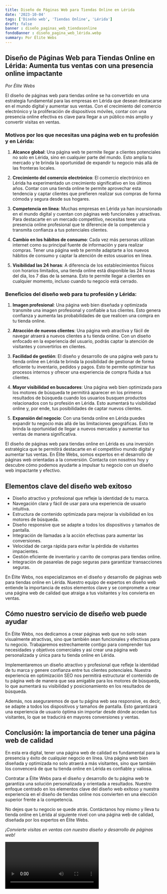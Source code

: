 ```yaml
---
title: Diseño de Páginas Web para Tiendas Online en Lérida
date: '2023-10-04'
tags: ['Diseño web', 'Tiendas Online', 'Lérida']
draft: false
banner : diseño_paginas_web_tiendasonline
fondoBanner : diseño_pagina_web_lérida.webp
summary: Por Élite Webs
---
```


## Diseño de Páginas Web para Tiendas Online en Lérida: Aumenta tus ventas con una presencia online impactante

*Por Élite Webs*

El diseño de páginas web para tiendas online se ha convertido en una estrategia fundamental para las empresas en Lérida que desean destacarse en el mundo digital y aumentar sus ventas. Con el crecimiento del comercio electrónico y la proliferación de dispositivos móviles, contar con una presencia online efectiva es clave para llegar a un público más amplio y convertir visitas en ventas.

### Motivos por los que necesitas una página web en tu profesión y en Lérida:

1. **Alcance global**: Una página web te permite llegar a clientes potenciales no solo en Lérida, sino en cualquier parte del mundo. Esto amplía tu mercado y te brinda la oportunidad de expandir tu negocio más allá de las fronteras locales.

2. **Crecimiento del comercio electrónico**: El comercio electrónico en Lérida ha experimentado un crecimiento significativo en los últimos años. Contar con una tienda online te permite aprovechar esta tendencia y captar clientes que prefieren realizar sus compras de forma cómoda y segura desde sus hogares.

3. **Competencia en línea**: Muchas empresas en Lérida ya han incursionado en el mundo digital y cuentan con páginas web funcionales y atractivas. Para destacarte en un mercado competitivo, necesitas tener una presencia online profesional que te diferencie de la competencia y transmita confianza a tus potenciales clientes.

4. **Cambio en los hábitos de consumo**: Cada vez más personas utilizan internet como su principal fuente de información y para realizar compras. Tener una página web te permite adaptarte a los nuevos hábitos de consumo y captar la atención de estos usuarios en línea.

5. **Visibilidad las 24 horas**: A diferencia de los establecimientos físicos con horarios limitados, una tienda online está disponible las 24 horas del día, los 7 días de la semana. Esto te permite llegar a clientes en cualquier momento, incluso cuando tu negocio está cerrado.

### Beneficios del diseño web para tu profesión y Lérida:

1. **Imagen profesional**: Una página web bien diseñada y optimizada transmite una imagen profesional y confiable a tus clientes. Esto genera confianza y aumenta las probabilidades de que realicen una compra en tu tienda online.

2. **Atracción de nuevos clientes**: Una página web atractiva y fácil de navegar atraerá a nuevos clientes a tu tienda online. Con un diseño enfocado en la experiencia del usuario, podrás captar la atención de visitantes y convertirlos en clientes.

3. **Facilidad de gestión**: El diseño y desarrollo de una página web para tu tienda online en Lérida te brinda la posibilidad de gestionar de forma eficiente tu inventario, pedidos y pagos. Esto te permite optimizar tus procesos internos y ofrecer una experiencia de compra fluida a tus clientes.

4. **Mayor visibilidad en buscadores**: Una página web bien optimizada para los motores de búsqueda te permitirá aparecer en los primeros resultados de búsqueda cuando los usuarios busquen productos relacionados con tu profesión en Lérida. Esto aumentará tu visibilidad online y, por ende, tus posibilidades de captar nuevos clientes.

5. **Expansión del negocio**: Con una tienda online en Lérida puedes expandir tu negocio más allá de las limitaciones geográficas. Esto te brinda la oportunidad de llegar a nuevos mercados y aumentar tus ventas de manera significativa.

El diseño de páginas web para tiendas online en Lérida es una inversión estratégica que te permitirá destacarte en el competitivo mundo digital y aumentar tus ventas. En Élite Webs, somos expertos en el desarrollo de páginas web orientadas a la conversión. Contacta con nosotros hoy y descubre cómo podemos ayudarte a impulsar tu negocio con un diseño web impactante y efectivo.

<GifSeo />

<Cta />

## Elementos clave del diseño web exitoso

- Diseño atractivo y profesional que refleje la identidad de tu marca.
- Navegación clara y fácil de usar para una experiencia de usuario intuitiva.
- Estructura de contenido optimizada para mejorar la visibilidad en los motores de búsqueda.
- Diseño responsive que se adapte a todos los dispositivos y tamaños de pantalla.
- Integración de llamadas a la acción efectivas para aumentar las conversiones.
- Velocidad de carga rápida para evitar la pérdida de visitantes impacientes.
- Gestión eficiente de inventario y carrito de compras para tiendas online.
- Integración de pasarelas de pago seguras para garantizar transacciones seguras.

En Élite Webs, nos especializamos en el diseño y desarrollo de páginas web para tiendas online en Lérida. Nuestro equipo de expertos en diseño web entiende la importancia de estos elementos clave y se compromete a crear una página web de calidad que atraiga a tus visitantes y los convierta en ventas.

## Cómo nuestro servicio de diseño web puede ayudar

En Élite Webs, nos dedicamos a crear páginas web que no solo sean visualmente atractivas, sino que también sean funcionales y efectivas para tu negocio. Trabajaremos estrechamente contigo para comprender tus necesidades y objetivos comerciales y así crear una página web personalizada y única para tu tienda online en Lérida.

Implementaremos un diseño atractivo y profesional que refleje la identidad de tu marca y genere confianza entre tus clientes potenciales. Nuestra experiencia en optimización SEO nos permitirá estructurar el contenido de tu página web de manera que sea amigable para los motores de búsqueda, lo que aumentará su visibilidad y posicionamiento en los resultados de búsqueda.

Además, nos aseguraremos de que tu página web sea responsive, es decir, se adapte a todos los dispositivos y tamaños de pantalla. Esto garantizará una experiencia de usuario óptima sin importar desde dónde accedan tus visitantes, lo que se traducirá en mayores conversiones y ventas.

## Conclusión: la importancia de tener una página web de calidad

En esta era digital, tener una página web de calidad es fundamental para la presencia y éxito de cualquier negocio en línea. Una página web bien diseñada y optimizada no solo atraerá a más visitantes, sino que también los convencerá de que tu tienda online en Lérida es confiable y valiosa.

Contratar a Élite Webs para el diseño y desarrollo de tu página web te garantiza una solución personalizada y orientada a resultados. Nuestro enfoque centrado en los elementos clave del diseño web exitoso y nuestra experiencia en el diseño de tiendas online nos convierten en una elección superior frente a la competencia.

No dejes que tu negocio se quede atrás. Contáctanos hoy mismo y lleva tu tienda online en Lérida al siguiente nivel con una página web de calidad, diseñada por los expertos en Élite Webs.

_¡Convierte visitas en ventas con nuestro diseño y desarrollo de páginas web!_

<Video />

<CtaBot job='Tiendas Online' city='Lérida'/>

<Gmaps query='Lérida+españa+maps' />